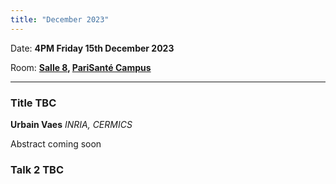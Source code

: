 ```yaml
---
title: "December 2023"
---
```


Date: **4PM Friday 15th December 2023**

Room: [**Salle 8**](psc_rooms.qmd)**, [PariSanté Campus](https://maps.app.goo.gl/cpFoxoZgbT6HCV6x9)**

------------------------------------------------------------------------

### **Title TBC**

**Urbain Vaes** *INRIA, CERMICS*

Abstract coming soon

### **Talk 2 TBC**
